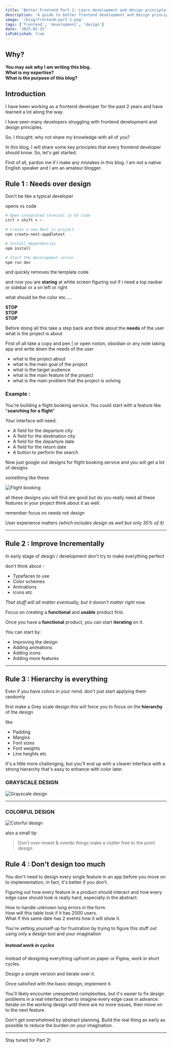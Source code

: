 ```yaml
---
title: 'Better Frontend Part 1: Learn development and design principles'
description: 'A guide to better frontend development and design principles for beginners part 1'
image: '/blog/frontend-part-1.png'
tags: ['frontend', 'development', 'design']
date: '2025-02-25'
isPublished: true
---
```


## Why?

**You may ask why I am writing this blog.**  
**What is my expertise?**  
**What is the purpose of this blog?**

## Introduction

I have been working as a frontend developer for the past 2 years and have learned a lot along the way.

I have seen many developers struggling with frontend development and design principles.

So, I thought: why not share my knowledge with all of you?

In this blog, I will share some key principles that every frontend developer should know. So, let's get started.

First of all, pardon me if I make any mistakes in this blog. I am not a native English speaker and I am an amateur blogger.

## Rule 1 : Needs over design

Don't be like a typical developer

opens vs code

```bash
# Open integrated terminal in VS Code
ctrl + shift + ~

# Create a new Next.js project
npm create-next-app@latest

# Install dependencies
npm install

# Start the development server
npm run dev
```

and quickly removes the template code

and now you are **staring** at white screen figuring out if i need a top navbar
or sidebar or a on left or right

what should be the color etc.....

**STOP**  
**STOP**  
**STOP**

Before doing all this take a step back and think about the **needs** of the user
what is the project is about

First of all take a copy and pen | or open notion, obsidian or any note taking app and write down the needs of the user

- what is the project about
- what is the main goal of the project
- what is the target audience
- what is the main feature of the project
- what is the main problem that the project is solving

### Example :

You're building a flight booking service. You could start
with a feature like "**searching for a flight**"

Your interface will need:

- A field for the departure city
- A field for the destination city
- A field for the departure date
- A field for the return date
- A button to perform the search

Now just google out designs for flight booking service and you will get a lot of designs

something like these

![Flight booking](https://cdn.dribbble.com/users/563824/screenshots/4856957/drbl_2.png)

all these designs you will find are good but do you really need all these features in your project think about it as well.

remember focus on needs not design

User experience matters _(which includes design as well but only 30% of it)_

---

## Rule 2 : Improve Incrementally

In early stage of design / development don't try to make everything perfect

don't think about -

- Typefaces to use
- Color schemes
- Animations
- Icons etc

_That stuff will all matter eventually, but it doesn't matter right now._

Focus on creating a **functional** and **usable** product first.

Once you have a **functional** product, you can start **iterating** on it.

You can start by:

- Improving the design
- Adding animations
- Adding icons
- Adding more features

---

## Rule 3 : Hierarchy is everything

Even if you have colors in your mind. don't just start applying them randomly

first make a Grey scale design
this will force you to focus on the **hierarchy** of the design

like

- Padding
- Margins
- Font sizes
- Font weights
- Line heights etc

It's a little more challenging, but you'll end up with a clearer interface with a strong hierarchy that's easy to enhance with color later.

### GRAYSCALE DESIGN

![Grayscale design](https://i.pinimg.com/736x/21/ac/81/21ac8136a79a1bb78afb001387003399.jpg)

---

### COLORFUL DESIGN

![Colorful design](https://cdn.dribbble.com/userupload/17410132/file/original-aaf038015bfe4d530bedeb143678b45f.png)

also a small tip

> Don't over-invest & overdo things make a clutter free to the point design

## Rule 4 : Don't design too much

You don't need to design every single feature in an app before you move on to implementation, in fact, it's better if you don't.

Figuring out how every feature in a product should interact and how every
edge case should look is really hard, especially in the abstract.

How to handle unknown long errors in the form.  
How will this table look if it has 2000 users.  
What if this same date has 2 events how it will show it.

You're setting yourself up for frustration by trying to figure this stuff out
using only a design tool and your imagination

##### Instead work in cycles

Instead of designing everything upfront on paper or Figma, work in short cycles.

Design a simple version and iterate over it.

Once satisfied with the basic design, implement it.

You'll likely encounter unexpected complexities, but it's easier to fix design problems in a real interface than to imagine every edge case in advance. Iterate on the working design until there are no more issues, then move on to the next feature.

Don't get overwhelmed by abstract planning. Build the real thing as early as possible to reduce the burden on your imagination.

---

Stay tuned for Part 2!
